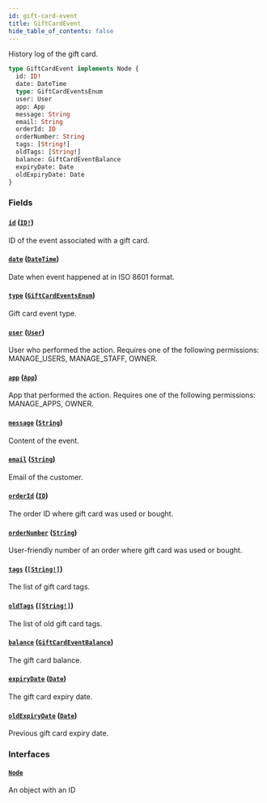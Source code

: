 ```yaml
---
id: gift-card-event
title: GiftCardEvent
hide_table_of_contents: false
---
```


History log of the gift card.

```graphql
type GiftCardEvent implements Node {
  id: ID!
  date: DateTime
  type: GiftCardEventsEnum
  user: User
  app: App
  message: String
  email: String
  orderId: ID
  orderNumber: String
  tags: [String!]
  oldTags: [String!]
  balance: GiftCardEventBalance
  expiryDate: Date
  oldExpiryDate: Date
}
```

### Fields

#### [`id`](#) ([`ID!`](../../../developer/api-reference/scalars/id))

ID of the event associated with a gift card.

#### [`date`](#) ([`DateTime`](../../../developer/api-reference/scalars/date-time))

Date when event happened at in ISO 8601 format.

#### [`type`](#) ([`GiftCardEventsEnum`](../../../developer/api-reference/enums/gift-card-events-enum))

Gift card event type.

#### [`user`](#) ([`User`](../../../developer/api-reference/objects/user))

User who performed the action. Requires one of the following permissions: MANAGE_USERS, MANAGE_STAFF, OWNER.

#### [`app`](#) ([`App`](../../../developer/api-reference/objects/app))

App that performed the action. Requires one of the following permissions: MANAGE_APPS, OWNER.

#### [`message`](#) ([`String`](../../../developer/api-reference/scalars/string))

Content of the event.

#### [`email`](#) ([`String`](../../../developer/api-reference/scalars/string))

Email of the customer.

#### [`orderId`](#) ([`ID`](../../../developer/api-reference/scalars/id))

The order ID where gift card was used or bought.

#### [`orderNumber`](#) ([`String`](../../../developer/api-reference/scalars/string))

User-friendly number of an order where gift card was used or bought.

#### [`tags`](#) ([`[String!]`](../../../developer/api-reference/scalars/string))

The list of gift card tags.

#### [`oldTags`](#) ([`[String!]`](../../../developer/api-reference/scalars/string))

The list of old gift card tags.

#### [`balance`](#) ([`GiftCardEventBalance`](../../../developer/api-reference/objects/gift-card-event-balance))

The gift card balance.

#### [`expiryDate`](#) ([`Date`](../../../developer/api-reference/scalars/date))

The gift card expiry date.

#### [`oldExpiryDate`](#) ([`Date`](../../../developer/api-reference/scalars/date))

Previous gift card expiry date.

### Interfaces

#### [`Node`](../../../developer/api-reference/interfaces/node)

An object with an ID
